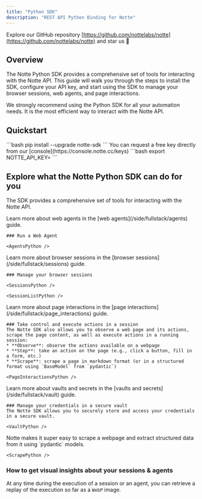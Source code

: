 ```yaml
---
title: "Python SDK"
description: "REST API Python Binding for Notte"
---
```



<Tip>Explore our GitHub repository [https://github.com/nottelabs/notte](https://github.com/nottelabs/notte) and star us 🌟</Tip>

## Overview

The Notte Python SDK provides a comprehensive set of tools for interacting with the Notte API. This guide will walk you through the steps to install the SDK, configure your API key, and start using the SDK to manage your browser sessions, web agents, and page interactions.

<Info>We strongly recommend using the Python SDK for all your automation needs. It is the most efficient way to interact with the Notte API.</Info>

## Quickstart

<Steps>
  <Step title="Install the latest version of the SDK (requires `python >= 3.11`)">
  ```bash
  pip install --upgrade notte-sdk
  ```
  </Step>
  <Step title="Configure your API key as an environment variable">
  You can request a free key directly from our [console](https://console.notte.cc/keys)
  ```bash
  export NOTTE_API_KEY=<your-api-key>
  ```
  </Step>
  <Step title="Run your first agent">
  <ExampleRun />
  </Step>
</Steps>

## Explore what the Notte Python SDK can do for you

The SDK provides a comprehensive set of tools for interacting with the Notte API.

<Tabs>
  <Tab title="Web Agents">
    <Tip>
    Learn more about web agents in the [web agents](/side/fullstack/agents) guide.
    </Tip>

    ### Run a Web Agent

    <AgentsPython />
  </Tab>
  <Tab title="Browser Sessions">
    <Tip>
    Learn more about browser sessions in the [browser sessions](/side/fullstack/sessions) guide.
    </Tip>

    ### Manage your browser sessions

    <SessionsPython />

    <SessionListPython />
  </Tab>
  <Tab title="Page Interactions">
    <Tip>
    Learn more about page interactions in the [page interactions](/side/fullstack/page_interactions) guide.
    </Tip>

    ### Take control and execute actions in a session
    The Notte SDK also allows you to observe a web page and its actions, scrape the page content, as well as execute actions in a running session:
    * **Observe**: observe the actions available on a webpage
    * **Step**: take an action on the page (e.g., click a button, fill in a form, etc.)
    * **Scrape**: scrape a page in markdown format (or in a structured format using `BaseModel` from `pydantic`)

    <PageInteractionsPython />
  </Tab>

  <Tab title="Vaults & Secrets">
    <Tip>
    Learn more about vaults and secrets in the [vaults and secrets](/side/fullstack/vault) guide.
    </Tip>

    ### Manage your credentials in a secure vault
    The Notte SDK allows you to securely store and access your credentials in a secure vault.

    <VaultPython />
  </Tab>

  <Tab title="Scrape">
    Notte makes it super easy to scrape a webpage and extract structured data from it using `pydantic` models.

    <ScrapePython />
  </Tab>
</Tabs>

### How to get visual insights about your sessions & agents

At any time during the execution of a session or an agent, you can retrieve a replay of the execution so far as a `WebP` image.

<Replay />
